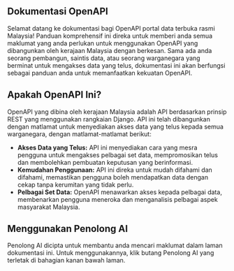 
## Dokumentasi OpenAPI

<Head>
    <title>Malaysia's Official Open API</title>
</Head>

Selamat datang ke dokumentasi bagi OpenAPI portal data terbuka rasmi Malaysia!
Panduan komprehensif ini direka untuk memberi anda semua maklumat yang anda perlukan untuk menggunakan OpenAPI yang dibangunkan oleh kerajaan Malaysia dengan berkesan.
Sama ada anda seorang pembangun, saintis data, atau seorang warganegara yang berminat untuk mengakses data yang telus,
dokumentasi ini akan berfungsi sebagai panduan anda untuk memanfaatkan kekuatan OpenAPI.

## Apakah OpenAPI Ini?

OpenAPI yang dibina oleh kerajaan Malaysia adalah API berdasarkan prinsip REST yang menggunakan rangkaian Django.
API ini telah dibangunkan dengan matlamat untuk menyediakan akses data yang telus kepada semua warganegara, dengan matlamat-matlamat berikut:

- **Akses Data yang Telus:** API ini menyediakan cara yang mesra pengguna untuk mengakses pelbagai set data, mempromosikan telus dan membolehkan pembuatan keputusan yang berinformasi.
- **Kemudahan Penggunaan:** API ini direka untuk mudah difahami dan difahami, memastikan pengguna boleh mendapatkan data dengan cekap tanpa kerumitan yang tidak perlu.
- **Pelbagai Set Data:** OpenAPI menawarkan akses kepada pelbagai data, membenarkan pengguna meneroka dan menganalisis pelbagai aspek masyarakat Malaysia.

## Menggunakan Penolong AI

Penolong AI dicipta untuk membantu anda mencari maklumat dalam laman dokumentasi ini.
Untuk menggunakannya, klik butang Penolong AI yang terletak di bahagian kanan bawah laman.
